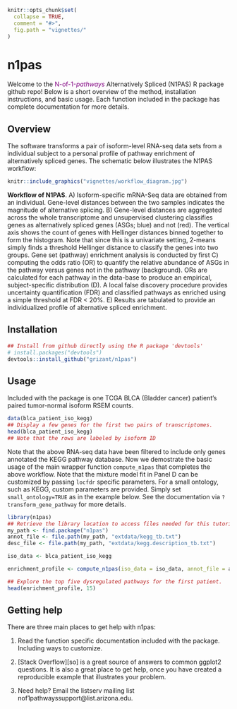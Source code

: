 <!-- README.md is generated from README.Rmd. Please edit that file -->

```r
knitr::opts_chunk$set(
  collapse = TRUE,
  comment = "#>",
  fig.path = "vignettes/"
)
```

# n1pas

Welcome to the <span style="color:purple">N-of-1-*pathways*</span> Alternatively Spliced (N1PAS) R package github repo! Below is a short overview of the method, installation instructions, and basic usage. Each function included in the package has complete documentation for more details.

## Overview

The software transforms a pair of isoform-level RNA-seq data sets from a individual subject to a personal profile of pathway enrichment of alternatively spliced genes. The schematic below illustrates the N1PAS workflow:

```r
knitr::include_graphics("vignettes/workflow_diagram.jpg")
```

**Workflow of N1PAS**. A) Isoform-specific mRNA-Seq data are obtained from an individual. Gene-level distances between the two samples indicates the magnitude of alternative splicing. B) Gene-level distances are aggregated across the whole transcriptome and unsupervised clustering classifies genes as alternatively spliced genes (ASGs; blue) and not (red). The vertical axis shows the count of genes with Hellinger distances binned together to form the histogram. Note that since this is a univariate setting, 2-means simply finds a threshold Hellinger distance to classify the genes into two groups. Gene set (pathway) enrichment analysis is conducted by first C) computing the odds ratio (OR) to quantify the relative abundance of ASGs in the pathway versus genes not in the pathway (background). ORs are calculated for each pathway in the data-base to produce an empirical, subject-specific distribution (D). A local false discovery procedure provides uncertainty quantification (FDR) and classified pathways as enriched using a simple threshold at FDR < 20%. E) Results are tabulated to provide an individualized profile of alternative spliced enrichment.

## Installation

```r
## Install from github directly using the R package 'devtools'
# install.packages("devtools")
devtools::install_github("grizant/n1pas")
```

## Usage

Included with the package is one TCGA BLCA (Bladder cancer) patient's paired tumor-normal isoform RSEM counts.

```r
data(blca_patient_iso_kegg)
## Display a few genes for the first two pairs of transcriptomes.
head(blca_patient_iso_kegg)
## Note that the rows are labeled by isoform ID
```

Note that the above RNA-seq data have been filtered to include only genes annotated the KEGG pathway database. Now we demostrate the basic usage of the main wrapper function `compute_n1pas` that completes the above workflow. Note that the mixture model fit in Panel D can be customized by passing `locfdr` specific parameters. For a small ontology, such as KEGG, custom parameters are provided. Simply set `small_ontology=TRUE` as in the example below. See the documentation via `?transform_gene_pathway` for more details.

```r
library(n1pas)
## Retrieve the library location to access files needed for this tutorial
my_path <- find.package("n1pas")
annot_file <- file.path(my_path, "extdata/kegg_tb.txt")
desc_file <- file.path(my_path, "extdata/kegg.description_tb.txt")

iso_data <- blca_patient_iso_kegg

enrichment_profile <- compute_n1pas(iso_data = iso_data, annot_file = annot_file, desc_file = desc_file, iso_range = c(2,30), genes_range = c(15,500), small_ontology = TRUE, plot_locfdr = 1)

## Explore the top five dysregulated pathways for the first patient.
head(enrichment_profile, 15)
```

## Getting help

There are three main places to get help with n1pas:

1.  Read the function specific documentation included with the package. Including ways to customize.

2.  [Stack Overflow][so] is a great source of answers to common ggplot2
    questions. It is also a great place to get help, once you have
    created a reproducible example that illustrates your problem.
	
3.  Need help? Email the listserv mailing list nof1pathwayssupport@list.arizona.edu.
